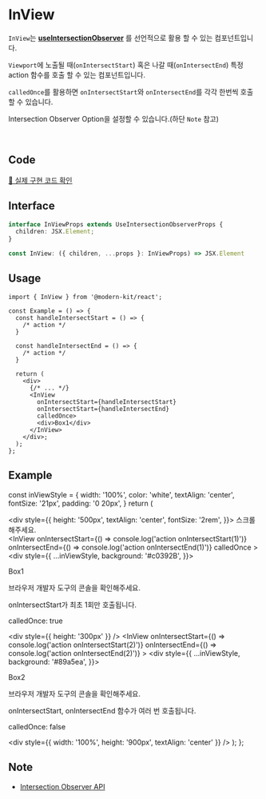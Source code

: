 
# InView

`InView`는 **[useIntersectionObserver](https://modern-agile-team.github.io/modern-kit/docs/react/hooks/useIntersectionObserver)** 를 선언적으로 활용 할 수 있는 컴포넌트입니다.

`Viewport`에 노출될 때(`onIntersectStart`) 혹은 나갈 때(`onIntersectEnd`) 특정 action 함수를 호출 할 수 있는 컴포넌트입니다.

`calledOnce`를 활용하면 `onIntersectStart`와 `onIntersectEnd`를 각각 한번씩 호출 할 수 있습니다.

Intersection Observer Option을 설정할 수 있습니다.(하단 `Note` 참고)

<br />

## Code
[🔗 실제 구현 코드 확인](https://github.com/modern-agile-team/modern-kit/blob/main/packages/react/src/components/InView/index.tsx)

## Interface
```ts title="typescript"
interface InViewProps extends UseIntersectionObserverProps {
  children: JSX.Element;
}
```
```ts title="typescript"
const InView: ({ children, ...props }: InViewProps) => JSX.Element
```

## Usage
```tsx title="typescript"
import { InView } from '@modern-kit/react';

const Example = () => {
  const handleIntersectStart = () => {
    /* action */
  }

  const handleIntersectEnd = () => {
    /* action */
  }

  return (
    <div>
      {/* ... */}
      <InView
        onIntersectStart={handleIntersectStart}
        onIntersectStart={handleIntersectEnd}
        calledOnce>
        <div>Box1</div>
      </InView>
    </div>;
  );
}; 
```

## Example

  const inViewStyle = {
    width: '100%',
    color: 'white',
    textAlign: 'center',
    fontSize: '21px',
    padding: '0 20px',
  }
  return (
    <div>
      <div
        style={{
          height: '500px',
          textAlign: 'center',
          fontSize: '2rem',
        }}>
        스크롤 해주세요.
      </div>
      <InView
        onIntersectStart={() => console.log('action onIntersectStart(1)')}
        onIntersectEnd={() => console.log('action onIntersectEnd(1)')}
        calledOnce
      >
        <div style={{
          ...inViewStyle,
          background: '#c0392B',
        }}>
          <p>Box1</p>
          <p>브라우저 개발자 도구의 콘솔을 확인해주세요.</p>
          <p>onIntersectStart가 최초 1회만 호출됩니다.</p>
          <p>calledOnce: true</p>
        </div>
      </InView>
      <div style={{ height: '300px' }} />
      <InView
        onIntersectStart={() => console.log('action onIntersectStart(2)')}
        onIntersectEnd={() => console.log('action onIntersectEnd(2)')}
      >
        <div style={{
          ...inViewStyle,
          background: '#89a5ea',
        }}>
          <p>Box2</p>
          <p>브라우저 개발자 도구의 콘솔을 확인해주세요.</p>
          <p>onIntersectStart, onIntersectEnd 함수가 여러 번 호출됩니다.</p>
          <p>calledOnce: false</p>
        </div>
      </InView>
      <div style={{ width: '100%', height: '900px', textAlign: 'center' }} />
    </div>
  );
};

<Example />

## Note
- [Intersection Observer API](https://developer.mozilla.org/ko/docs/Web/API/IntersectionObserver)